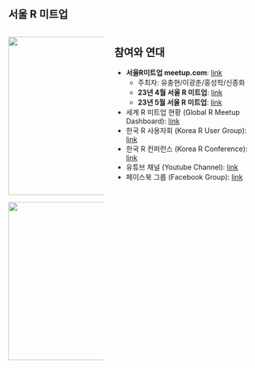 #  {background-image="../../img/meetup_logo.jpg"}

::: r-fit-text
:::

## 서울 R 미트업

:::::{.columns}
:::{.column width="40%"}

::: r-stack

![](../../img/seoul-r-meetup-202304.jpg){width="320"}


::: fragment
![](../../img/seoul-r-meetup-202305.jpg){.fragment width="320"}
:::
:::

:::

:::{.column width="60%"}
## 참여와 연대

-   **서울R미트업 meetup.com**: [link](https://www.meetup.com/seoul-r-meetup)
    - 주최자: 유충현/이광춘/홍성학/신종화
    -   **23년 4월 서울 R 미트업**: [link](https://www.meetup.com/seoul-r-meetup/events/292232899/)
    -   **23년 5월 서울 R 미트업**: [link](https://www.meetup.com/seoul-r-meetup/events/292966674/)
-   세계 R 미트업 현황 (Global R Meetup Dashboard): [link](https://r-community.org/usergroups/)
-   한국 R 사용자회 (Korea R User Group): [link](https://r2bit.com/)
-   한국 R 컨퍼런스 (Korea R Conference): [link](https://use-r.kr/)
-   유튜브 채널 (Youtube Channel): [link](https://www.youtube.com/channel/UCW-epmIvjBEhhVXw_F0Nqbw)
-   페이스북 그룹 (Facebook Group): [link](https://www.facebook.com/groups/tidyverse)

:::
:::::


